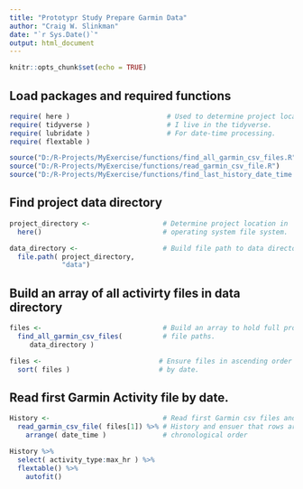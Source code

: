 ```yaml
---
title: "Prototypr Study Prepare Garmin Data"
author: "Craig W. Slinkman"
date: "`r Sys.Date()`"
output: html_document
---
```


```r
knitr::opts_chunk$set(echo = TRUE)
```

## Load packages and required functions

```r
require( here )                        # Used to determine project location.
require( tidyverse )                   # I live in the tidyverse.
require( lubridate )                   # For date-time processing.
require( flextable )

source("D:/R-Projects/MyExercise/functions/find_all_garmin_csv_files.R")
source("D:/R-Projects/MyExercise/functions/read_garmin_csv_file.R")
source("D:/R-Projects/MyExercise/functions/find_last_history_date_time.R")
```

## Find project data directory

```r
project_directory <-                  # Determine project location in 
  here()                              # operating system file system.

data_directory <-                     # Build file path to data directory.
  file.path( project_directory,
             "data")     
```

## Build an array of all activirty files in data directory

```r
files <-                              # Build an array to hold full project
  find_all_garmin_csv_files(          # file paths.
     data_directory )

files <-                             # Ensure files in ascending order by 
  sort( files )                      # by date.
```
  
## Read first Garmin Activity file by date.

```r
History <-                            # Read first Garmin csv files and save 
  read_garmin_csv_file( files[1]) %>% # History and ensuer that rows are in
    arrange( date_time )              # chronological order

History %>% 
  select( activity_type:max_hr ) %>% 
  flextable() %>% 
    autofit()
```


